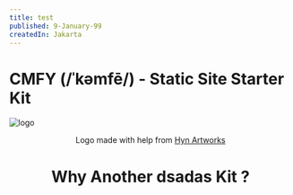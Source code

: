 ```yaml
---
title: test
published: 9-January-99
createdIn: Jakarta
---
```




[logo]: https://repository-images.githubusercontent.com/329930205/b1404780-61ca-11eb-893f-c3c8fb51629c "CMFY Social Preview Header"

# CMFY (/ˈkəmfē/) - Static Site Starter Kit

![logo]

<Header/>

Logo made with help from [Hyn Artworks](https://www.instagram.com/hyandika/?hl=en)

# Why Another dsadas Kit ?
